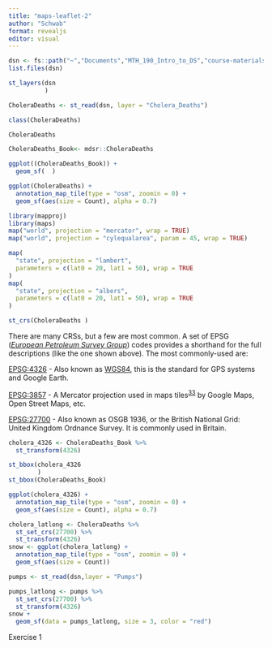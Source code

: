 ```yaml
---
title: "maps-leaflet-2"
author: "Schwab"
format: revealjs
editor: visual
---
```


```r
dsn <- fs::path("~","Documents","MTH_190_Intro_to_DS","course-materials", "SnowGIS_SHP")
list.files(dsn)
```

```r
st_layers(dsn
          )
```

```r
CholeraDeaths <- st_read(dsn, layer = "Cholera_Deaths")
```

```r
class(CholeraDeaths)
```

```r
CholeraDeaths
```

```r
CholeraDeaths_Book<- mdsr::CholeraDeaths
```

```r

ggplot((CholeraDeaths_Book)) +
  geom_sf(  )
```

```r
ggplot(CholeraDeaths) + 
  annotation_map_tile(type = "osm", zoomin = 0) + 
  geom_sf(aes(size = Count), alpha = 0.7)
```

```r
library(mapproj)
library(maps)
map("world", projection = "mercator", wrap = TRUE)
map("world", projection = "cylequalarea", param = 45, wrap = TRUE)
```

```r
map(
  "state", projection = "lambert", 
  parameters = c(lat0 = 20, lat1 = 50), wrap = TRUE
)
map(
  "state", projection = "albers", 
  parameters = c(lat0 = 20, lat1 = 50), wrap = TRUE
)
```

```r
st_crs(CholeraDeaths )
```

There are many CRSs, but a few are most common. A set of EPSG ([*European Petroleum Survey Group*](https://en.wikipedia.org/w/index.php?search=European%20Petroleum%20Survey%20Group)) codes provides a shorthand for the full descriptions (like the one shown above). The most commonly-used are:

[EPSG:4326](https://epsg.io/4326) - Also known as [WGS84](https://en.wikipedia.org/wiki/World_Geodetic_System#WGS84), this is the standard for GPS systems and Google Earth.

[EPSG:3857](https://epsg.io/3857) - A Mercator projection used in maps tiles^[33](https://mdsr-book.github.io/mdsr2e/ch-spatial.html#fn33)^ by Google Maps, Open Street Maps, etc.

[EPSG:27700](https://epsg.io/27700) - Also known as OSGB 1936, or the British National Grid: United Kingdom Ordnance Survey. It is commonly used in Britain.

```r
cholera_4326 <- CholeraDeaths_Book %>% 
  st_transform(4326)
```

```r
st_bbox(cholera_4326
        )
st_bbox(CholeraDeaths_Book)
```

```r
ggplot(cholera_4326) + 
  annotation_map_tile(type = "osm", zoomin = 0) + 
  geom_sf(aes(size = Count), alpha = 0.7)
```

```r
cholera_latlong <- CholeraDeaths %>%
  st_set_crs(27700) %>%
  st_transform(4326)
snow <- ggplot(cholera_latlong) + 
  annotation_map_tile(type = "osm", zoomin = 0) + 
  geom_sf(aes(size = Count))

pumps <- st_read(dsn,layer = "Pumps")

pumps_latlong <- pumps %>% 
  st_set_crs(27700) %>%
  st_transform(4326)
snow +
  geom_sf(data = pumps_latlong, size = 3, color = "red")
```

Exercise 1

